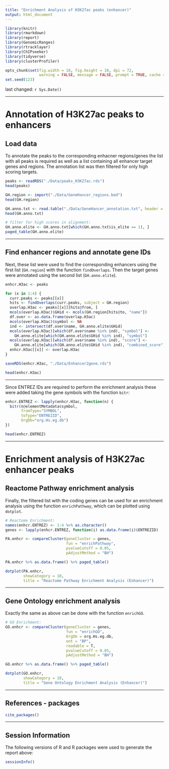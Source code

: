 ```yaml
---
title: "Enrichment Analysis of H3K27ac peaks (enhancer)"
output: html_document
---
```


```r
library(knitr)
library(rmarkdown)
library(report)
library(GenomicRanges)
library(rtracklayer)
library(ChIPseeker)
library(tidyverse)
library(clusterProfiler)

opts_chunk$set(fig.width = 10, fig.height = 10, dpi = 72,
               warning = FALSE, message = FALSE, prompt = TRUE, cache = FALSE)
set.seed(123)
```
last changed: `r Sys.Date()`

---

Annotation of H3K27ac peaks to enhancers
===

## Load data

To annotate the peaks to the corresponding enhacner regions/genes the list with 
all peaks is required as well as a list containing all enhancer target genes and 
regions. The annotation list was then filtered for only high scoring targets.
```r
peaks <- readRDS("./Data/peaks_H3K27ac.rds")
head(peaks)

GH.region <- import("./Data/GeneHancer_regions.bed")
head(GH.region)

GH.anno.txt <- read.table("./Data/GeneHancer_annotation.txt", header = T)
head(GH.anno.txt)

# filter for high scores in alignment:
GH.anno.elite <- GH.anno.txt[which(GH.anno.txt$is_elite == 1), ]
paged_table(GH.anno.elite)
```

---

## Find enhancer regions and annotate gene IDs

Next, these list were used to find the corresponding enhancers using the first 
list (`GH.region`) with the function `findOverlaps`. Then the target genes were 
annotated using the second list (`GH.anno.elite`).
```r
enhcr.H3ac <- peaks

for (x in 1:4) {
  curr.peaks <- peaks[[x]]
  hits <- findOverlaps(curr.peaks, subject = GH.region)
  overlap.H3ac <- peaks[[x]][hits@from, ]
  mcols(overlap.H3ac)$GHid <- mcols(GH.region[hits@to, "name"])
  df.over <- as.data.frame(overlap.H3ac)
  mcols(overlap.H3ac)$symbol <- NA
  ind <- intersect(df.over$name, GH.anno.elite$GHid)
  mcols(overlap.H3ac)[which(df.over$name %in% ind), "symbol"] <- 
    GH.anno.elite[which(GH.anno.elite$GHid %in% ind), "symbol"]
  mcols(overlap.H3ac)[which(df.over$name %in% ind), "score"] <- 
    GH.anno.elite[which(GH.anno.elite$GHid %in% ind), "combined_score"]
  enhcr.H3ac[[x]] <- overlap.H3ac
}

saveRDS(enhcr.H3ac, "./Data/Enhancer2gene.rds")

head(enhcr.H3ac)
```

---

Since ENTREZ IDs are required to perform the enrichment analysis these were 
added taking the gene symbols with the function `bitr`:
```r
enhcr.ENTREZ <- lapply(enhcr.H3ac, function(n) {
  bitr(n@elementMetadata$symbol, 
       fromType="SYMBOL", 
       toType="ENTREZID", 
       OrgDb="org.Hs.eg.db")
})

head(enhcr.ENTREZ)
```

---

Enrichment analysis of H3K27ac enhancer peaks
===

## Reactome Pathway enrichment analysis

Finally, the filtered list with the coding genes can be used for an enrichment 
analysis using the function `enrichPathway`, which can be plotted using 
`dotplot`.
```r
# Reactome Enrichment:
names(enhcr.ENTREZ) <- 1:4 %>% as.character()
genes <- lapply(enhcr.ENTREZ, function(i) as.data.frame(i)$ENTREZID)

PA.enhcr <- compareCluster(geneCluster = genes,
                           fun = "enrichPathway",
                           pvalueCutoff = 0.05,
                           pAdjustMethod = "BH")

PA.enhcr %>% as.data.frame() %>% paged_table()

dotplot(PA.enhcr, 
        showCategory = 10, 
        title = "Reactome Pathway Enrichment Analysis (Enhancer)")
```

---

## Gene Ontology enrichment analysis

Exactly the same as above can be done with the function `enrichGO`.
```r
# GO Enrichment:
GO.enhcr <- compareCluster(geneCluster = genes,
                           fun = "enrichGO",
                           OrgDb = org.Hs.eg.db,
                           ont = "BP",
                           readable = T,
                           pvalueCutoff = 0.05,
                           pAdjustMethod = "BH")

GO.enhcr %>% as.data.frame() %>% paged_table()

dotplot(GO.enhcr, 
        showCategory = 10, 
        title = "Gene Ontology Enrichment Analysis (Enhancer)")
```

---

References - packages
---------------------

```r
cite_packages()
```

---

Session Information
-------------------

The following versions of R and R packages were used to generate the report
above:

```r
sessionInfo()
```